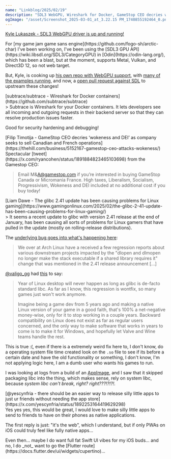 ```yaml
---
name: "Linkblog/2025/02/19"
description: "SDL3 WebGPU, Wireshark for Docker, GameStop CEO decries woke, glibc bricks games, silly apps sans app store."
ogImage: "/asset/Screenshot_2025-03-01_at_3.22.15 PM_1740855192464_0.png"
---
```


[Kyle Lukaszek - SDL3 WebGPU driver is up and running!](https://x.com/kylelukaszek/status/1832979451203686676)

<div class="ml-[calc(1*1rem)] mb-8">
For [my game jam game sans engine](https://github.com/fogo-sh/arctic-char) I've been working on, I've been using the [SDL3 GPU API](https://wiki.libsdl.org/SDL3/CategoryGPU) in [Odin](https://odin-lang.org/), which has been a blast, but at the moment, supports Metal, Vulkan, and Direct3D 12, so not web target.

But, Kyle, is cooking up [his own repo with WebGPU support](https://github.com/klukaszek/SDL), with [many of the examples running](https://github.com/klukaszek/SDL3-WebGPU-Examples), and now, a [open pull request against SDL](https://github.com/libsdl-org/SDL/pull/12046) to upstream these changes!

</div>
[subtrace/subtrace - Wireshark for Docker containers](https://github.com/subtrace/subtrace)

<div class="ml-[calc(1*1rem)] mb-8">
> Subtrace is Wireshark for your Docker containers. It lets developers see all incoming and outgoing requests in their backend server so that they can resolve production issues faster.

Good for security hardening and debugging!

</div>
[Filip Timotija - GameStop CEO decries ‘wokeness and DEI’ as company seeks to sell Canadian and French operations](https://thehill.com/business/5152167-gamestop-ceo-attacks-wokeness/)

<div class="ml-[calc(1*1rem)] mb-8">
Spectacular [tweet](https://x.com/ryancohen/status/1891884823465103698) from the Gamestop CEO:

> Email M&A@gamestop.com if you’re interested in buying GameStop Canada or Micromania France. High taxes, Liberalism, Socialism, Progressivism, Wokeness and DEI included at no additional cost if you buy today!

</div>
[Liam Dawe - The glibc 2.41 update has been causing problems for Linux gaming](https://www.gamingonlinux.com/2025/02/the-glibc-2-41-update-has-been-causing-problems-for-linux-gaming/)

<div class="ml-[calc(1*1rem)] mb-8">
> It seems a recent update to glibc with version 2.41 release at the end of January, has been causing all sorts of problems for Linux gamers that have pulled in the update (mostly on rolling-release distributions).

The [underlying bug goes into what's happening here](https://sourceware.org/bugzilla/show_bug.cgi?id=32653):

> We over at Arch Linux have a received a few regression reports about various downstream projects impacted by the "dlopen and dlmopen no longer make the stack executable if a shared library requires it" change that was mentioned in the 2.41 release announcement [...]

[@valigo_gg](https://x.com/valigo_gg) had [this](https://x.com/valigo_gg/status/1892189377830220025) to say:

> Year of Linux desktop will never happen as long as glibc is de-facto standard libc. As far as I know, this regression is wontfix, so many games just won't work anymore. 
>
> Imagine being a game dev from 5 years ago and making a native Linux version of your game in a good faith, that's 100% a net-negative money-wise, only for it to stop working in a couple years. Backward compatibility on Linux does not exist as far as regular users concerned, and the only way to make software that works in years to come is to make it for Windows, and hopefully let Valve and Wine teams handle the rest.

This is true :(, even if there is a extremely weird fix here to, I don't know, do a operating system file time created look on the `.so` file to see if its before a certain date and have the old functionality or something, I don't know, I'm not applying logic here, I am a dumb user who wants his games to run.

I was looking at logs from a build of an [AppImage](https://github.com/fogo-sh/arctic-char/pull/10), and I saw that it skipped packaging libc into the thing, which makes sense, rely on system libc, because _system libc can't break, right? right???!?!?!._

</div>
[@yescynfria - there should be an easier way to release silly little apps to just ur friends without needing the app store](https://x.com/yescynfria/status/1892253164419629298)

<div class="ml-[calc(1*1rem)] mb-8">
Yes yes yes, this would be great, I would love to make silly little apps to send to friends to have on their phones as native applications.

The first reply is just: "it's the web", which I understand, but if only PWAs on iOS could truly feel like fully native apps...

<div class="ml-[calc(2*1rem)] mb-8">
Even then... maybe I do want full fat Swift UI vibes for my iOS buds... and no, I do _not_ want to go the [Flutter route](https://docs.flutter.dev/ui/widgets/cupertino)...

</div>
</div>
